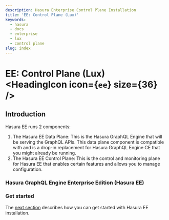 ```yaml
---
description: Hasura Enterprise Control Plane Installation
title: 'EE: Control Plane (Lux)'
keywords:
  - hasura
  - docs
  - enterprise
  - lux
  - control plane
slug: index
---
```



# EE: Control Plane (Lux) <HeadingIcon icon={`ee`} size={36} />

## Introduction

Hasura EE runs 2 components:

1. The Hasura EE Data Plane: This is the Hasura GraphQL Engine that will be serving the GraphQL APIs. This data plane
   component is compatible with and is a drop-in replacement for Hasura GraphQL Engine CE that you might already be
   running.
2. The Hasura EE Control Plane: This is the control and monitoring plane for Hasura EE that enables certain features and
   allows you to manage configuration.

### Hasura GraphQL Engine Enterprise Edition (Hasura EE)

<Thumbnail src='/img/enterprise/hasura-ee-architecture.png' alt='Hasura Pro Signup' />

### Get started

The [next section](/enterprise/control-plane/installation.mdx) describes how you can get started with Hasura EE
installation.
